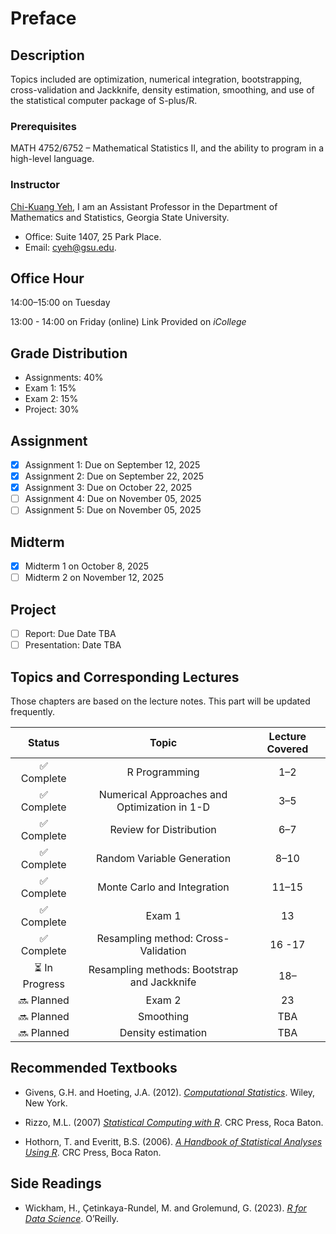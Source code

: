 # Preface {.unnumbered}

## Description

Topics included are optimization, numerical integration, bootstrapping, cross-validation and Jackknife, density estimation, smoothing, and use of the statistical computer package of S-plus/R.

### Prerequisites

MATH 4752/6752 -- Mathematical Statistics II, and the ability to program in a high-level language.

### Instructor

[Chi-Kuang Yeh](https://chikuang.github.io/), I am an Assistant Professor in the Department of Mathematics and Statistics, Georgia State University.

-   Office: Suite 1407, 25 Park Place.
-   Email: [cyeh\@gsu.edu](mailto:cyeh@gsu.edu).

## Office Hour

14:00--15:00 on Tuesday

13:00 - 14:00 on Friday (online) Link Provided on *iCollege*

## Grade Distribution

-   Assignments: 40%
-   Exam 1: 15%
-   Exam 2: 15%
-   Project: 30%

## Assignment

-   [x] Assignment 1: Due on September 12, 2025
-   [x] Assignment 2: Due on September 22, 2025
-   [x] Assignment 3: Due on October 22, 2025
-   [ ] Assignment 4: Due on November 05, 2025
-   [ ] Assignment 5: Due on November 05, 2025

## Midterm

-   [x] Midterm 1 on October 8, 2025
-   [ ] Midterm 2 on November 12, 2025

## Project

-   [ ] Report: Due Date TBA
-   [ ] Presentation: Date TBA

## Topics and Corresponding Lectures

Those chapters are based on the lecture notes. This part will be updated frequently.

| Status | Topic | Lecture Covered |
|:--:|:--:|:--:|
| ✅ Complete | R Programming | 1–2 |
| ✅ Complete | Numerical Approaches and Optimization in 1-D | 3–5 |
| ✅ Complete | Review for Distribution | 6–7 |
| ✅ Complete | Random Variable Generation | 8–10 |
| ✅ Complete | Monte Carlo and Integration | 11–15 |
| ✅ Complete | Exam 1 | 13 |
| ✅ Complete | Resampling method: Cross-Validation | 16 -17 |
| ⏳ In Progress | Resampling methods: Bootstrap and Jackknife | 18– |
| 🔜 Planned | Exam 2 | 23 |
| 🔜 Planned | Smoothing | TBA |
| 🔜 Planned | Density estimation | TBA |

## Recommended Textbooks

-   Givens, G.H. and Hoeting, J.A. (2012). [*Computational Statistics*](https://www.stat.colostate.edu/computationalstatistics/). Wiley, New York.

-   Rizzo, M.L. (2007) [*Statistical Computing with R*](https://a-roshani.ir/files/SC/%5B4%5D%20%5BMaria%20L.%20Rizzo%5D%5B2019%5D%20Statistical%20Computing%20%20with%20R,%20Second%20Edition.pdf). CRC Press, Roca Baton.

-   Hothorn, T. and Everitt, B.S. (2006). [*A Handbook of Statistical Analyses Using R*](https://digitallibrary.tsu.ge/book/2019/september/books/A-Handbook-of-Statistical-Analyses.pdf). CRC Press, Boca Raton.

## Side Readings

-   Wickham, H., Çetinkaya-Rundel, M. and Grolemund, G. (2023). [*R for Data Science*](https://r4ds.hadley.nz/). O'Reilly.
